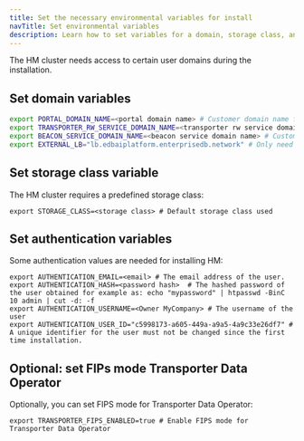 ```yaml
---
title: Set the necessary environmental variables for install
navTitle: Set environmental variables
description: Learn how to set variables for a domain, storage class, and authentication, when creating a RKE2 cluster for use with PG AI Hybrid Manager.
---
```


The HM cluster needs access to certain user domains during the installation.

## Set domain variables

```bash
export PORTAL_DOMAIN_NAME=<portal domain name> # Customer domain name for the EDB Postgres AI Platform Portal
export TRANSPORTER_RW_SERVICE_DOMAIN_NAME=<transporter rw service domain name> # Customer domain name for the EDB Postgres AI Platform Transporter RW Service
export BEACON_SERVICE_DOMAIN_NAME=<beacon service domain name> # Customer domain name for the EDB Postgres AI Beacon Service
export EXTERNAL_LB="lb.edbaiplatform.enterprisedb.network" # Only need this if using an external load balancer
```

## Set storage class variable

The HM cluster requires a predefined storage class:

```
export STORAGE_CLASS=<storage class> # Default storage class used
```

## Set authentication variables

Some authentication values are needed for installing HM:

```
export AUTHENTICATION_EMAIL=<email> # The email address of the user.
export AUTHENTICATION_HASH=<password hash>  # The hashed password of the user obtained for example as: echo "mypassword" | htpasswd -BinC 10 admin | cut -d: -f
export AUTHENTICATION_USERNAME=<Owner MyCompany> # The username of the user
export AUTHENTICATION_USER_ID="c5998173-a605-449a-a9a5-4a9c33e26df7" # A unique identifier for the user must not be changed since the first time installation.
```

## Optional: set FIPs mode Transporter Data Operator

Optionally, you can set FIPS mode for Transporter Data Operator:

```
export TRANSPORTER_FIPS_ENABLED=true # Enable FIPS mode for Transporter Data Operator
```
